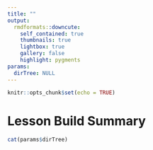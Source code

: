 ```yaml
---
title: ""
output: 
  rmdformats::downcute:
    self_contained: true
    thumbnails: true
    lightbox: true
    gallery: false
    highlight: pygments
params: 
  dirTree: NULL
---
```

```r
knitr::opts_chunk$set(echo = TRUE)
```
# Lesson Build Summary



```r
cat(params$dirTree)

```



